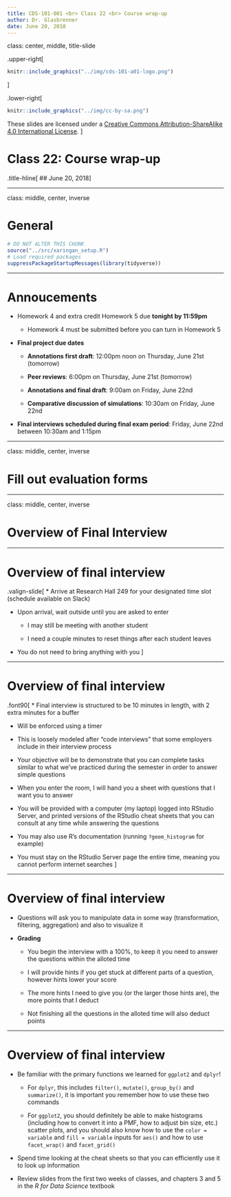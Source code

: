 ```yaml
---
title: CDS-101-001 <br> Class 22 <br> Course wrap-up
author: Dr. Glasbrenner
date: June 20, 2018
---
```


class: center, middle, title-slide

.upper-right[
```r
knitr::include_graphics("../img/cds-101-a01-logo.png")
```
]

.lower-right[
```r
knitr::include_graphics("../img/cc-by-sa.png")
```

These slides are licensed under a [Creative Commons Attribution-ShareAlike 4.0 International License](http://creativecommons.org/licenses/by-sa/4.0/).
]

# Class 22: Course wrap-up
.title-hline[
## June 20, 2018
]

---

class: middle, center, inverse

# General

```r
# DO NOT ALTER THIS CHUNK
source("../src/xaringan_setup.R")
# Load required packages
suppressPackageStartupMessages(library(tidyverse))
```

---

# Annoucements

* Homework 4 and extra credit Homework 5 due **tonight by 11:59pm**

  * Homework 4 must be submitted before you can turn in Homework 5

* **Final project due dates**

  * **Annotations first draft**: 12:00pm noon on Thursday, June 21st (tomorrow)

  * **Peer reviews**: 6:00pm on Thursday, June 21st (tomorrow)

  * **Annotations and final draft**: 9:00am on Friday, June 22nd
  
  * **Comparative discussion of simulations**: 10:30am on Friday, June 22nd

* **Final interviews scheduled during final exam period**: Friday, June 22nd between 10:30am and 1:15pm

---

class: middle, center, inverse

# Fill out evaluation forms

---

class: middle, center, inverse

# Overview of Final Interview

---

# Overview of final interview

.valign-slide[
* Arrive at Research Hall 249 for your designated time slot (schedule available on Slack)

* Upon arrival, wait outside until you are asked to enter

  * I may still be meeting with another student

  * I need a couple minutes to reset things after each student leaves

* You do not need to bring anything with you
]

---

# Overview of final interview

.font90[
* Final interview is structured to be 10 minutes in length, with 2 extra minutes for a buffer

  * Will be enforced using a timer

* This is loosely modeled after "code interviews" that some employers include in their interview process

* Your objective will be to demonstrate that you can complete tasks similar to what we've practiced during the semester in order to answer simple questions

* When you enter the room, I will hand you a sheet with questions that I want you to answer

* You will be provided with a computer (my laptop) logged into RStudio Server, and printed versions of the RStudio cheat sheets that you can consult at any time while answering the questions

* You may also use R's documentation (running `?geom_histogram` for example)

* You must stay on the RStudio Server page the entire time, meaning you cannot perform internet searches
]

---

# Overview of final interview

* Questions will ask you to manipulate data in some way (transformation, filtering, aggregation) and also to visualize it

* **Grading**

  * You begin the interview with a 100%, to keep it you need to answer the questions within the alloted time

  * I will provide hints if you get stuck at different parts of a question, however hints lower your score

  * The more hints I need to give you (or the larger those hints are), the more points that I deduct

  * Not finishing all the questions in the alloted time will also deduct points

---

# Overview of final interview

* Be familiar with the primary functions we learned for `ggplot2` and `dplyr`!

  * For `dplyr`, this includes `filter()`, `mutate()`, `group_by()` and `summarize()`, it is important you remember how to use these two commands

  * For `ggplot2`, you should definitely be able to make histograms (including how to convert it into a PMF, how to adjust bin size, etc.) scatter plots, and you should also know how to use the `color = variable` and `fill = variable` inputs for `aes()` and how to use `facet_wrap()` and `facet_grid()`

* Spend time looking at the cheat sheets so that you can efficiently use it to look up information

* Review slides from the first two weeks of classes, and chapters 3 and 5 in the *R for Data Science* textbook
